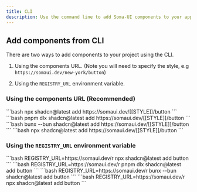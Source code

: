 ```yaml
---
title: CLI
description: Use the command line to add Soma-UI components to your application.
---
```


## Add components from CLI

There are two ways to add components to your project using the CLI.

1. Using the components URL. (Note you will need to specify the style, e.g `https://somaui.dev/new-york/button`)

2. Using the `REGISTRY_URL` environment variable.

### Using the components URL (Recommended)

<PackageManagerTabs>
  <PackageManagerContent value="npm">
    ```bash
    npx shadcn@latest add https://somaui.dev/[[STYLE]]/button
    ```
  </PackageManagerContent>
  <PackageManagerContent value="pnpm">
    ```bash
    pnpm dlx shadcn@latest add https://somaui.dev/[[STYLE]]/button
    ```

  </PackageManagerContent>
  <PackageManagerContent value="bun">
    ```bash
    bunx --bun shadcn@latest add https://somaui.dev/[[STYLE]]/button
    ```
  </PackageManagerContent>
  <PackageManagerContent value="yarn">
    ```bash 
    npx shadcn@latest add https://somaui.dev/[[STYLE]]/button
    ```
  </PackageManagerContent>
</PackageManagerTabs>

### Using the `REGISTRY_URL` environment variable

<PackageManagerTabs>
  <PackageManagerContent value="npm">
    ```bash
    REGISTRY_URL=https://somaui.dev/r npx shadcn@latest add button
    ```
  </PackageManagerContent>
  <PackageManagerContent value="pnpm">
    ```bash
    REGISTRY_URL=https://somaui.dev/r pnpm dlx shadcn@latest add button
    ```

  </PackageManagerContent>
  <PackageManagerContent value="bun">
    ```bash
    REGISTRY_URL=https://somaui.dev/r bunx --bun shadcn@latest add button
    ```
  </PackageManagerContent>
  <PackageManagerContent value="yarn">
    ```bash 
    REGISTRY_URL=https://somaui.dev/r npx shadcn@latest add button
    ```
  </PackageManagerContent>
</PackageManagerTabs>
